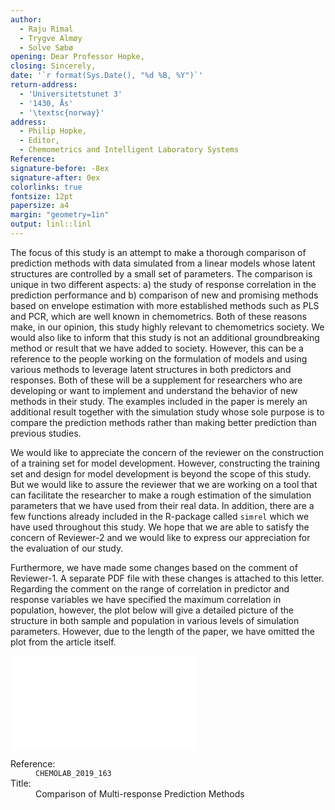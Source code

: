 ```yaml
---
author:
  - Raju Rimal
  - Trygve Almøy
  - Solve Sæbø
opening: Dear Professor Hopke,
closing: Sincerely,
date: '`r format(Sys.Date(), "%d %B, %Y")`'
return-address:
  - 'Universitetstunet 3'
  - '1430, Ås'
  - '\textsc{norway}'
address:
  - Philip Hopke,
  - Editor,
  - Chemometrics and Intelligent Laboratory Systems
Reference: 
signature-before: -8ex
signature-after: 0ex
colorlinks: true
fontsize: 12pt
papersize: a4
margin: "geometry=1in"
output: linl::linl
---
```


The focus of this study is an attempt to make a thorough comparison of prediction methods with data simulated from a linear models whose latent structures are controlled by a small set of parameters. The comparison is unique in two different aspects: a) the study of response correlation in the prediction performance and b) comparison of new and promising methods based on envelope estimation with more established methods such as PLS and PCR, which are well known in chemometrics. Both of these reasons make, in our opinion, this study highly relevant to chemometrics society. We would also like to inform that this study is not an additional groundbreaking method or result that we have added to society. However, this can be a reference to the people working on the formulation of models and using various methods to leverage latent structures in both predictors and responses. Both of these will be a supplement for researchers who are developing or want to implement and understand the behavior of new methods in their study. The examples included in the paper is merely an additional result together with the simulation study whose sole purpose is to compare the prediction methods rather than making better prediction than previous studies.

We would like to appreciate the concern of the reviewer on the construction of a training set for model development. However, constructing the training set and design for model development is beyond the scope of this study. But we would like to assure the reviewer that we are working on a tool that can facilitate the researcher to make a rough estimation of the simulation parameters that we have used from their real data. In addition, there are a few functions already included in the R-package called `simrel` which we have used throughout this study. We hope that we are able to satisfy the concern of Reviewer-2 and we would like to express our appreciation for the evaluation of our study.

Furthermore, we have made some changes based on the comment of Reviewer-1. A separate PDF file with these changes is attached to this letter. Regarding the comment on the range of correlation in predictor and response variables we have specified the maximum correlation in population, however, the plot below will give a detailed picture of the structure in both sample and population in various levels of simulation parameters. However, due to the length of the paper, we have omitted the plot from the article itself.

![](../scripts/plots/corr-plot.pdf)

Reference: 
: `CHEMOLAB_2019_163`

Title: 
: Comparison of Multi-response Prediction Methods

